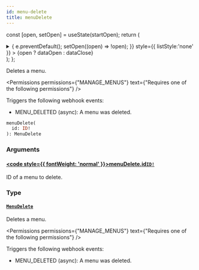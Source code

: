 ```yaml
---
id: menu-delete
title: menuDelete
---
```






const [open, setOpen] = useState(startOpen);
return (
<details {...(open ? { open: true } : {})} className="details" style={{ border:'none', boxShadow:'none', background:'var(--ifm-background-color)' }}>
<summary
onClick={(e) => {
e.preventDefault();
setOpen((open) => !open);
}}
style={{ listStyle:'none' }} >
{open ? dataOpen : dataClose}
</summary>
{open && children}
</details>
);
};

Deletes a menu.


<Permissions permissions={"MANAGE_MENUS"} text={"Requires one of the following permissions"} />


Triggers the following webhook events:

- MENU_DELETED (async): A menu was deleted.

```graphql
menuDelete(
  id: ID!
): MenuDelete
```

### Arguments

#### [<code style={{ fontWeight: 'normal' }}>menuDelete.<b>id</b></code>](#)<Bullet />[`ID!`](../../../api-reference/miscellaneous/scalars/id.mdx) <Badge class="badge badge--secondary" text="non-null"/> <Badge class="badge badge--secondary" text="scalar"/> <Badge class="badge badge--secondary" text="miscellaneous"/>

ID of a menu to delete.

### Type

#### [`MenuDelete`](../../../api-reference/menu/objects/menu-delete.mdx) <Badge class="badge badge--secondary" text="object"/> <Badge class="badge badge--secondary" text="menu"/>

Deletes a menu.


<Permissions permissions={"MANAGE_MENUS"} text={"Requires one of the following permissions"} />


Triggers the following webhook events:

- MENU_DELETED (async): A menu was deleted.

